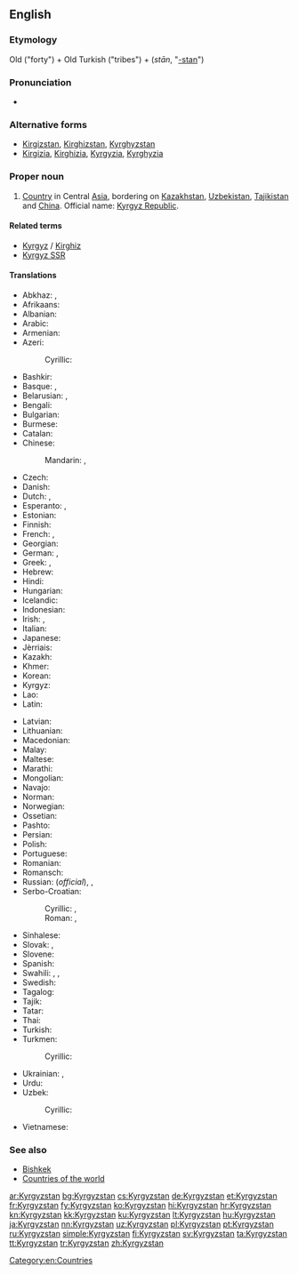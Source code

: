 {{also|Kyrgyzstán}}
==English==
{{wikipedia}}

===Etymology===
Old {{etyl|tr|en}} {{term|kırk|lang=tr}} ("forty") + Old Turkish {{term|uz}} ("tribes") + {{etyl|fa|en}} {{term|ستان|lang=fa}} (''stān'', "[[-stan]]")

===Pronunciation===
* {{audio|En-us-Kyrgyzstan.ogg|Audio (US)|lang=en}}

===Alternative forms===
* [[Kirgizstan]], [[Kirghizstan]], [[Kyrghyzstan]]
* [[Kirgizia]], [[Kirghizia]], [[Kyrgyzia]], [[Kyrghyzia]]

===Proper noun===
{{en-proper noun}}

# [[country|Country]] in Central [[Asia]], bordering on [[Kazakhstan]], [[Uzbekistan]], [[Tajikistan]] and [[China]]. Official name: [[Kyrgyz Republic]].

====Related terms====
* [[Kyrgyz]] / [[Kirghiz]]
* [[Kyrgyz SSR]]

====Translations====
{{trans-top|Country in Central Asia}}
* Abkhaz: {{t|ab|Ҟырӷызсҭан|tr=Qyrġyzsṭan|sc=Cyrl}}, {{t|ab|Ҟырҕызсҭан|tr=Qyrġyzsṭan|sc=Cyrl}} {{qualifier|old spelling}}
* Afrikaans: {{t|af|Kirgisië}}
* Albanian: {{t|sq|Kirgistani}}
* Arabic: {{t|ar|قيرغيزستان|m|tr=qirġizistān}}
* Armenian: {{t|hy|Ղրղզստան|tr=Ġrġzstan}}
* Azeri: {{t+|az|Qırğızıstan}}
*: Cyrillic: {{t|az|Гырғызыстан|sc=Cyrl}}
* Bashkir: {{t|ba|Ҡырғыҙстан|tr=Qïrğïðstan|sc=Cyrl}}
* Basque: {{t+|eu|Kirgizistan}}, {{t+|eu|Kirgizia}}
* Belarusian: {{t|be|Кыргызстан|m|tr=Kyrhyzstán|sc=Cyrl}}, {{t|be|Кыргызія|f|tr=Kyrhýzija|sc=Cyrl}}
* Bengali: {{t|bn|কিরগিজিস্তান|tr=kirgijistan|sc=Beng}}
* Bulgarian: {{t+|bg|Киргизстан|m|tr=Kirgizstán|sc=Cyrl}}
* Burmese: {{t|my|ကာဂျစ်စတန်|tr=kajitsătan|sc=Mymr}}
* Catalan: {{t+|ca|Kirguizistan|m}}
* Chinese:
*: Mandarin: {{t+|cmn|吉爾吉斯斯坦|sc=Hani}}, {{t|cmn|吉尔吉斯斯坦|tr=Jí'ěrjísīsītǎn|sc=Hani}}
* Czech: {{t+|cs|Kyrgyzstán|m}}
* Danish: {{t|da|Kirgisistan}}
* Dutch: {{t+|nl|Kirgizië}}, {{t|nl|Kirgizstan}}
* Esperanto: {{t|eo|Kirgizistano}}, {{t|eo|Kirgizio}}
* Estonian: {{t+|et|Kõrgõzstan}}
* Finnish: {{t+|fi|Kirgisia}}
* French: {{t+|fr|Kirghizistan|m}}, {{t+|fr|Kirghizstan|m}}
* Georgian: {{t|ka|ყირგიზეთი|tr=qʼirgizeti|sc=Geor}}
* German: {{t+|de|Kirgisistan|n}}, {{t+|de|Kirgisien|n}}
* Greek: {{t+|el|Κιργιζία|f|tr=Kirgizía}}, {{t|el|Κιργιζιστάν|n|tr=Kirgizistán}}
* Hebrew: {{t|he|קירגיזסטן|m|tr=qirgizistan|sc=Hebr}}
* Hindi: {{t+|hi|किर्गिज़स्तान|tr=kirgizastān}}
* Hungarian: {{t+|hu|Kirgizisztán}}
* Icelandic: {{t+|is|Kirgistan|n}}
* Indonesian: {{t|id|Kirgizstan}}
* Irish: {{t|ga|Cirgeastáin|f}}, {{t|ga|Poblacht na Cirgise|f}}
* Italian: {{t|it|Kirghizistan}}
* Japanese: {{t+|ja|キルギスタン|tr=Kirugisutan}}
* Jèrriais: {{t|roa-jer|Kyrgyzstan|m}}
* Kazakh: {{t|kk|Қырғызстан|tr=Qırğızstan|sc=Cyrl}}
* Khmer: {{t|km|កៀហ្ស៊ីស៊ីស្ថាន|tr=kieiziisiitʰaan|sc=Khmr}}
* Korean: {{t+|ko|키르기스스탄|tr=Kireugiseuseutan|sc=Hang}}
* Kyrgyz: {{t+|ky|Кыргызстан|tr=Kırgızstan|sc=Cyrl}}
* Lao: {{t|lo|ກຽກກີເຊຍ|tr=kẏkkīsiya|sc=Laoo}}
* Latin: {{t|la|Chirgisia|f}}
{{trans-mid}}
* Latvian: {{t+|lv|Kirgizstāna}}
* Lithuanian: {{t+|lt|Kirgizija}}
* Macedonian: {{t|mk|Киргистан|m|tr=Kirgistán}}
* Malay: {{t|ms|Kyrgyzstan}}
* Maltese: {{t|mt|Kirgiżistan}}
* Marathi: {{t|mr|किर्गिजस्तान|tr=kirgizastāna|sc=Deva}}
* Mongolian: {{t|mn|Кыргызстан|tr=Kyrgyzstán|sc=Cyrl}}
* Navajo: {{t|nv|Kíígiz bikéyah}}
* Norman: {{t|roa-nor|Qùirgùisie|f}}
* Norwegian: {{t+|no|Kirgisistan}}
* Ossetian: {{t|os|Хъиргъиз|tr=Qirġiz|sc=Cyrl}}
* Pashto: {{t|ps|قرغزستان|sc=ps-Arab}}
* Persian: {{t+|fa|قرقیزستان|tr=Qerqizestân}}
* Polish: {{t+|pl|Kirgistan}}
* Portuguese: {{t+|pt|Quirguizistão}}
* Romanian: {{t|ro|Kîrgîstan|n}}
* Romansch: {{t|rm|Kirghisia|f}}
* Russian: {{t+|ru|Кыргызстан|m|tr=Kyrgyzstán}} (''official''), {{t+|ru|Киргизия|f|tr=Kirgízija}}, {{t+|ru|Киргизстан|m|tr=Kirgizstán}}
* Serbo-Croatian:
*: Cyrillic: {{t|sh|Киргистан|m|sc=Cyrl}}, {{t|sh|Киргизија|f|sc=Cyrl}}
*: Roman: {{t|sh|Kirgistan|m}}, {{t|sh|Kirgizija|f}}
* Sinhalese: {{t|si|කිර්‍ගිස්‍තානය|tr=kirgistānaya|sc=Sinh}}
* Slovak: {{t|sk|Kirgizsko|n}}, {{t|sk|Kirgizstan|m}}
* Slovene: {{t+|sl|Kirgizistan|m}}
* Spanish: {{t+|es|Kirguizistán}}
* Swahili: {{t|sw|Kirigizistani}}, {{t|sw|Kirigizia}}, {{t|sw|Ukirigizi}}
* Swedish: {{t+|sv|Kirgizistan}}
* Tagalog: {{t|tl|Kirgistan}}
* Tajik: {{t|tg|Қирғизистон|tr=Qirġiziston|sc=Cyrl}}
* Tatar: {{t|tt|Кыргызстан|tr=Qırğızstan|sc=Cyrl}}
* Thai: {{t+|th|คีร์กีซสถาน|tr=kee-gee-sót-tăan}}
* Turkish: {{t+|tr|Kırgızistan}}
* Turkmen: {{t|tk|Gyrgyzystan}}
*: Cyrillic: {{t|tk|Гыргызыстан|sc=Cyrl}}
* Ukrainian: {{t+|uk|Киргизстан|m|tr=Kyrhyzstán|sc=Cyrl}}, {{t|uk|Киргизія|f|tr=Kyrhýzija|sc=Cyrl}}
* Urdu: {{t|ur|کرغیزستان|tr=kirġizastān}}
* Uzbek: {{t+|uz|Qirgʻiziston}}
*: Cyrillic: {{t|uz|Қирғизистон|sc=Cyrl}}
* Vietnamese: {{t|vi|Kyrgyzstan}}
{{trans-bottom}}

===See also===
* [[Bishkek]]
* [[Appendix:Countries of the world|Countries of the world]]

[[Category:en:Countries]]

[[ar:Kyrgyzstan]]
[[bg:Kyrgyzstan]]
[[cs:Kyrgyzstan]]
[[de:Kyrgyzstan]]
[[et:Kyrgyzstan]]
[[fr:Kyrgyzstan]]
[[fy:Kyrgyzstan]]
[[ko:Kyrgyzstan]]
[[hi:Kyrgyzstan]]
[[hr:Kyrgyzstan]]
[[kn:Kyrgyzstan]]
[[kk:Kyrgyzstan]]
[[ku:Kyrgyzstan]]
[[lt:Kyrgyzstan]]
[[hu:Kyrgyzstan]]
[[ja:Kyrgyzstan]]
[[nn:Kyrgyzstan]]
[[uz:Kyrgyzstan]]
[[pl:Kyrgyzstan]]
[[pt:Kyrgyzstan]]
[[ru:Kyrgyzstan]]
[[simple:Kyrgyzstan]]
[[fi:Kyrgyzstan]]
[[sv:Kyrgyzstan]]
[[ta:Kyrgyzstan]]
[[tt:Kyrgyzstan]]
[[tr:Kyrgyzstan]]
[[zh:Kyrgyzstan]]